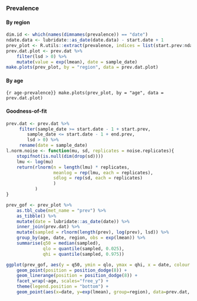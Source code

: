 ### Prevalence {.tabset}

#### By region
```r
dim.id <- which(names(dimnames(prevalence)) == "date")
ndate.data <- lubridate::as_date(date.data) - start.date + 1
prev_plot <- R.utils::extract(prevalence, indices = list(start.prev:ndate.data), dims = dim.id)
prev.dat.plot <- prev.dat %>%
    filter(lsd > 0) %>%
    mutate(value = exp(lmean), date = sample_date)
make.plots(prev_plot, by = "region", data = prev.dat.plot)
```

#### By age
```{r age-prevalence}}
make.plots(prev_plot, by = "age", data = prev.dat.plot)
```

#### Goodness-of-fit
```r
prev.dat <- prev.dat %>%
	 filter(sample_date >= start.date - 1 + start.prev,
	 	sample_date <= start.date - 1 + end.prev,
		lsd > 0) %>%
	 rename(date = sample_date)
l.norm.noise <- function(mu, sd, replicates = noise.replicates){
    stopifnot(is.null(dim(drop(sd))))
    lmu <- log(mu)
    return(rlnorm(n = length(lmu) * replicates,
                  meanlog = rep(lmu, each = replicates),
                  sdlog = rep(sd, each = replicates)
                  )
           )
}

prev_gof <- prev_plot %>%
    as.tbl_cube(met_name = "prev") %>%
    as_tibble() %>%
    mutate(date = lubridate::as_date(date)) %>%
    inner_join(prev.dat) %>%
    mutate(sampled = rlnorm(length(prev), log(prev), lsd)) %>%
    group_by(age, date, region, obs = exp(lmean)) %>%
    summarise(q50 = median(sampled),
              qlo = quantile(sampled, 0.025),
              qhi = quantile(sampled, 0.975))

ggplot(prev_gof, aes(y = q50, ymin = qlo, ymax = qhi, x = date, colour = region, group = region)) +
    geom_point(position = position_dodge(8)) +
    geom_linerange(position = position_dodge(8)) +
    facet_wrap(~age, scales="free_y") +
    theme(legend.position = "bottom") +
    geom_point(aes(x=date, y=exp(lmean), group=region), data=prev.dat, colour="black", inherit.aes=FALSE, position=position_dodge(8))
```
